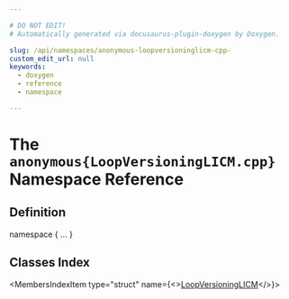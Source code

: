 ```yaml
---

# DO NOT EDIT!
# Automatically generated via docusaurus-plugin-doxygen by Doxygen.

slug: /api/namespaces/anonymous-loopversioninglicm-cpp-
custom_edit_url: null
keywords:
  - doxygen
  - reference
  - namespace

---
```





# The `anonymous{LoopVersioningLICM.cpp}` Namespace Reference

<DoxygenPage pluginConfig={pluginConfig}>



## Definition

<CodeBlock>namespace &#123; ... &#125;</CodeBlock>

## Classes Index

<MembersIndex>

<MembersIndexItem
  type="struct"
  name={<><a href="/docs/api/structs/anonymous-namespace-loopversioninglicm-cpp-/loopversioninglicm">LoopVersioningLICM</a></>}>
</MembersIndexItem>

</MembersIndex>


</DoxygenPage>
